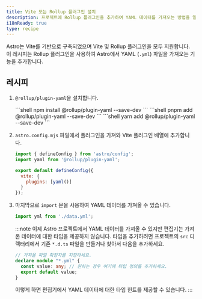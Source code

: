 ```yaml
---
title: Vite 또는 Rollup 플러그인 설치
description: 프로젝트에 Rollup 플러그인을 추가하여 YAML 데이터를 가져오는 방법을 알아보세요.
i18nReady: true
type: recipe
---
```



Astro는 Vite를 기반으로 구축되었으며 Vite 및 Rollup 플러그인을 모두 지원합니다. 이 레시피는 Rollup 플러그인을 사용하여 Astro에서 YAML (`.yml`) 파일을 가져오는 기능을 추가합니다.

## 레시피

1. `@rollup/plugin-yaml`을 설치합니다.

    <PackageManagerTabs>
        <Fragment slot="npm">
        ```shell
        npm install @rollup/plugin-yaml --save-dev
        ```
        </Fragment>
        <Fragment slot="pnpm">
        ```shell
        pnpm add @rollup/plugin-yaml --save-dev
        ```
        </Fragment>
        <Fragment slot="yarn">
        ```shell
        yarn add @rollup/plugin-yaml --save-dev
        ```
        </Fragment>
    </PackageManagerTabs>

2. `astro.config.mjs` 파일에서 플러그인을 가져와 Vite 플러그인 배열에 추가합니다.

    ```js title="astro.config.mjs" ins={2,5-7}
    import { defineConfig } from 'astro/config';
    import yaml from '@rollup/plugin-yaml';

    export default defineConfig({
      vite: {
        plugins: [yaml()]
      }
    });
    ```


3. 마지막으로 `import` 문을 사용하여 YAML 데이터를 가져올 수 있습니다.

    ```js
    import yml from './data.yml';
    ```

    :::note
    이제 Astro 프로젝트에서 YAML 데이터를 가져올 수 있지만 편집기는 가져온 데이터에 대한 타입을 제공하지 않습니다. 타입을 추가하려면 프로젝트의 `src` 디렉터리에서 기존 `*.d.ts` 파일을 만들거나 찾아서 다음을 추가하세요.
    ```ts title="src/files.d.ts"
    // 가져올 파일 확장자를 지정하세요.
    declare module "*.yml" {
      const value: any; // 원하는 경우 여기에 타입 정의를 추가하세요.
      export default value;
    }
    ```
    이렇게 하면 편집기에서 YAML 데이터에 대한 타입 힌트를 제공할 수 있습니다.
    :::
